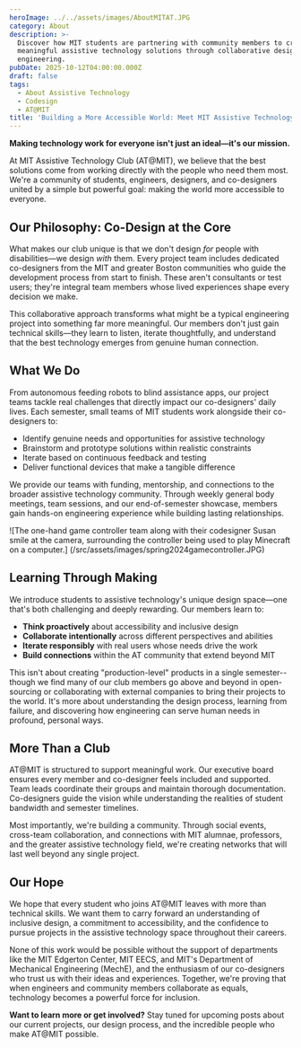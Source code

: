 ```yaml
---
heroImage: ../../assets/images/AboutMITAT.JPG
category: About
description: >-
  Discover how MIT students are partnering with community members to create
  meaningful assistive technology solutions through collaborative design and
  engineering.
pubDate: 2025-10-12T04:00:00.000Z
draft: false
tags:
  - About Assistive Technology
  - Codesign
  - AT@MIT
title: 'Building a More Accessible World: Meet MIT Assistive Technology Club'
---
```


**Making technology work for everyone isn't just an ideal—it's our mission.**

At MIT Assistive Technology Club (AT\@MIT), we believe that the best solutions come from working directly with the people who need them most. We're a community of students, engineers, designers, and co-designers united by a simple but powerful goal: making the world more accessible to everyone.

## Our Philosophy: Co-Design at the Core

What makes our club unique is that we don't design _for_ people with disabilities—we design _with_ them. Every project team includes dedicated co-designers from the MIT and greater Boston communities who guide the development process from start to finish. These aren't consultants or test users; they're integral team members whose lived experiences shape every decision we make.

This collaborative approach transforms what might be a typical engineering project into something far more meaningful. Our members don't just gain technical skills—they learn to listen, iterate thoughtfully, and understand that the best technology emerges from genuine human connection.

## What We Do

From autonomous feeding robots to blind assistance apps, our project teams tackle real challenges that directly impact our co-designers' daily lives. Each semester, small teams of MIT students work alongside their co-designers to:

- Identify genuine needs and opportunities for assistive technology
- Brainstorm and prototype solutions within realistic constraints
- Iterate based on continuous feedback and testing
- Deliver functional devices that make a tangible difference

We provide our teams with funding, mentorship, and connections to the broader assistive technology community. Through weekly general body meetings, team sessions, and our end-of-semester showcase, members gain hands-on engineering experience while building lasting relationships.

![The one-hand game controller team along with their codesigner Susan smile at the camera, surrounding the controller being used to play Minecraft on a computer.]
(/src/assets/images/spring2024gamecontroller.JPG)

## Learning Through Making

We introduce students to assistive technology's unique design space—one that's both challenging and deeply rewarding. Our members learn to:

- **Think proactively** about accessibility and inclusive design
- **Collaborate intentionally** across different perspectives and abilities
- **Iterate responsibly** with real users whose needs drive the work
- **Build connections** within the AT community that extend beyond MIT

This isn't about creating "production-level" products in a single semester--though we find many of our club members go above and beyond in open-sourcing or collaborating with external companies to bring their projects to the world. It's more about understanding the design process, learning from failure, and discovering how engineering can serve human needs in profound, personal ways.

## More Than a Club

AT\@MIT is structured to support meaningful work. Our executive board ensures every member and co-designer feels included and supported. Team leads coordinate their groups and maintain thorough documentation. Co-designers guide the vision while understanding the realities of student bandwidth and semester timelines.

Most importantly, we're building a community. Through social events, cross-team collaboration, and connections with MIT alumnae, professors, and the greater assistive technology field, we're creating networks that will last well beyond any single project.

## Our Hope

We hope that every student who joins AT\@MIT leaves with more than technical skills. We want them to carry forward an understanding of inclusive design, a commitment to accessibility, and the confidence to pursue projects in the assistive technology space throughout their careers.

None of this work would be possible without the support of departments like the MIT Edgerton Center, MIT EECS, and MIT's Department of Mechanical Engineering (MechE), and the enthusiasm of our co-designers who trust us with their ideas and experiences. Together, we're proving that when engineers and community members collaborate as equals, technology becomes a powerful force for inclusion.

**Want to learn more or get involved?** Stay tuned for upcoming posts about our current projects, our design process, and the incredible people who make AT\@MIT possible.
